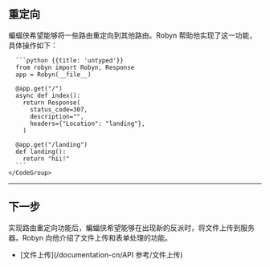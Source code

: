 ## 重定向

蝙蝠侠希望能够将一些路由重定向到其他路由。Robyn 帮助他实现了这一功能，具体操作如下：

<Row>
  <Col>
  </Col>
  <Col sticky>
    <CodeGroup title="Request">

      ```python {{title: 'untyped'}}
      from robyn import Robyn, Response
      app = Robyn(__file__)

      @app.get("/")
      async def index():
        return Response(
          status_code=307,
          description="",
          headers={"Location": "landing"},
        )

      @app.get("/landing")
      def landing():
        return "hii!"
      ```
    </CodeGroup>

  </Col>
</Row>

---

## 下一步

实现路由重定向功能后，蝙蝠侠希望能够在出现新的反派时，将文件上传到服务器。Robyn 向他介绍了文件上传和表单处理的功能。

- [文件上传](/documentation-cn/API 参考/文件上传)
